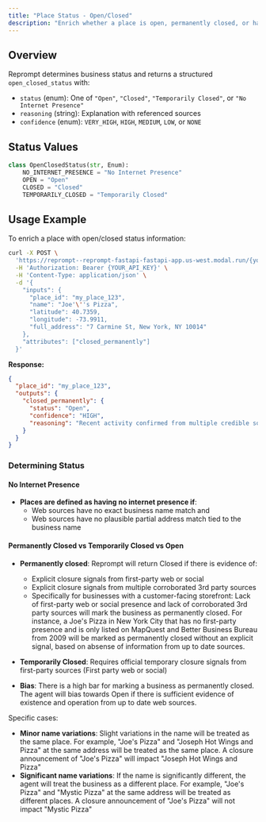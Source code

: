 ```yaml
---
title: "Place Status - Open/Closed"
description: "Enrich whether a place is open, permanently closed, or has no discernible internet presence."
---
```


## Overview

Reprompt determines business status and returns a structured `open_closed_status` with:

- `status` (enum): One of `"Open"`, `"Closed"`, `"Temporarily Closed"`, or `"No Internet Presence"`
- `reasoning` (string): Explanation with referenced sources
- `confidence` (enum): `VERY_HIGH`, `HIGH`, `MEDIUM`, `LOW`, or `NONE`

## Status Values

```python
class OpenClosedStatus(str, Enum):
    NO_INTERNET_PRESENCE = "No Internet Presence"
    OPEN = "Open"
    CLOSED = "Closed"
    TEMPORARILY_CLOSED = "Temporarily Closed"
```

## Usage Example

To enrich a place with open/closed status information:

```bash cURL
curl -X POST \
  'https://reprompt--reprompt-fastapi-fastapi-app.us-west.modal.run/{your_org_slug}/place_enrichment/enrich' \
  -H 'Authorization: Bearer {YOUR_API_KEY}' \
  -H 'Content-Type: application/json' \
  -d '{
    "inputs": {
      "place_id": "my_place_123",
      "name": "Joe'\''s Pizza",
      "latitude": 40.7359,
      "longitude": -73.9911,
      "full_address": "7 Carmine St, New York, NY 10014"
    },
    "attributes": ["closed_permanently"]
  }'
```

**Response:**
```json
{
  "place_id": "my_place_123",
  "outputs": {
    "closed_permanently": {
      "status": "Open",
      "confidence": "HIGH",
      "reasoning": "Recent activity confirmed from multiple credible sources; business appears to be operating normally."
    }
  }
}
```

### Determining Status

#### No Internet Presence
- **Places are defined as having no internet presence if**:
  - Web sources have no exact business name match and
  - Web sources have no plausible partial address match tied to the business name

#### Permanently Closed vs Temporarily Closed vs Open

- **Permanently closed**: Reprompt will return Closed if there is evidence of:
  - Explicit closure signals from first-party web or social
  - Explicit closure signals from multiple corroborated 3rd party sources
  - Specifically for businesses with a customer-facing storefront: Lack of first-party web or social presence and lack of corroborated 3rd party sources will mark the business as permanently closed. For instance, a Joe's Pizza in New York City that has no first-party presence and is only listed on MapQuest and Better Business Bureau from 2009 will be marked as permanently closed without an explicit signal, based on absense of information from up to date sources.

- **Temporarily Closed**: Requires official temporary closure signals from first-party sources (First party web or social)

- **Bias**: There is a high bar for marking a business as permanently closed. The agent will bias towards Open if there is sufficient evidence of existence and operation from up to date web sources.

Specific cases:
  - **Minor name variations**: Slight variations in the name will be treated as the same place. For example, "Joe's Pizza" and "Joseph Hot Wings and Pizza" at the same address will be treated as the same place. A closure announcement of "Joe's Pizza" will impact "Joseph Hot Wings and Pizza"
  - **Significant name variations**: If the name is significantly different, the agent will treat the business as a different place. For example, "Joe's Pizza" and "Mystic Pizza" at the same address will be treated as different places. A closure announcement of "Joe's Pizza" will not impact "Mystic Pizza"
